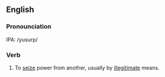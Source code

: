 ==English==

===Pronounciation===
IPA: /yusurp/

===Verb===
#To [[seize]] power from another, usually by [[illegitimate]] means.